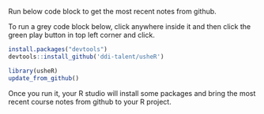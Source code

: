 Run below code block to get the most recent notes from github.

To run a grey code block below, click anywhere inside it and then click the green play button in top left corner and click.

```r
install.packages("devtools")
devtools::install_github('ddi-talent/usheR')

library(usheR)
update_from_github()
```

Once you run it, your R studio will install some packages and bring the most recent course notes from github to your R project.
